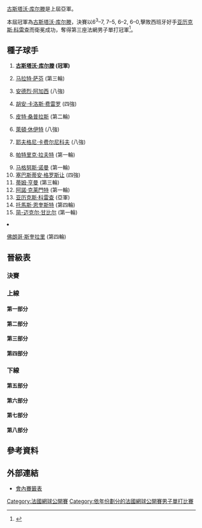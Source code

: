 {{noteTA|G1=Tennis
|1=zh-hans:轮;zh-hant:圈
|2=zh-hans:半区;zh-hant:半部;
|3=zh-hans:半决赛;zh-hk:準決賽;zh-tw:四強;
|4=zh-hans:半準决赛;zh-hk:半準決賽;zh-tw:八強;
}}

{{GrandSlamEvents|2001|法國網球公開賽|
| defchamp  = {{flagicon|BRA}} [[古斯塔沃·库尔滕|古斯塔沃·库尔滕]]
| champ  = {{flagicon|BRA}} [[古斯塔沃·库尔滕|古斯塔沃·库尔滕]]
| runner = {{flagicon|ESP}} [[亚历克斯·科雷查|亚历克斯·科雷查]]
| score  = 6<sup>3</sup>–7, 7–5, 6–2, 6–0
}}

{{main|2001年法國網球公開賽}}

[[古斯塔沃·库尔滕|古斯塔沃·库尔滕]]是上屆亞軍。

本屆冠軍為[[古斯塔沃·库尔滕|古斯塔沃·库尔滕]]，決賽以6<sup>3</sup>–7, 7–5, 6–2, 6–0,擊敗西班牙好手[[亚历克斯·科雷查|亚历克斯·科雷查]]而衛冕成功，奪得第三座法網男子單打冠軍<ref>{{Cite web |url=http://www.nytimes.com/2001/06/11/sports/tennis-for-kuerten-red-clay-turns-into-gold.html |title=TENNIS; For Kuerten, Red Clay Turns Into Gold - The New York Times<!-- 机器人生成的标题 --> |accessdate=2010-03-03 |archive-date=2015-05-27 |archive-url=https://web.archive.org/web/20150527161317/http://www.nytimes.com/2001/06/11/sports/tennis-for-kuerten-red-clay-turns-into-gold.html |dead-url=no }}</ref>。

==種子球手==
{{col-begin}}
{{col-2}}
# {{flagicon|BRA}} '''[[古斯塔沃·库尔滕|古斯塔沃·库尔滕]] (冠軍)'''
# {{flagicon|RUS}} [[马拉特·萨芬|马拉特·萨芬]] (第三輪)
# {{flagicon|USA}} [[安德烈·阿加西|安德烈·阿加西]] (八強)
# {{flagicon|ESP}} [[胡安·卡洛斯·费雷罗|胡安·卡洛斯·费雷罗]] (四強)
# {{flagicon|USA}} [[皮特·桑普拉斯|皮特·桑普拉斯]] (第二輪)
# {{flagicon|AUS}} [[萊頓·休伊特|萊頓·休伊特]] (八強)
# {{flagicon|RUS}} [[耶夫格尼·卡费尔尼科夫|耶夫格尼·卡费尔尼科夫]] (八強)
# {{flagicon|AUS}} [[帕特里克·拉夫特|帕特里克·拉夫特]] (第一輪)
{{col-2}}
<ol start="9">
<li> {{flagicon|SWE}} [[马格努斯·诺曼|马格努斯·诺曼]] (第一輪)
<li> {{flagicon|FRA}} [[塞巴斯蒂安·格罗斯让|塞巴斯蒂安·格罗斯让]] (四強)
<li> {{flagicon|GBR}} [[蒂姆·亨曼|蒂姆·亨曼]] (第三輪)
<li> {{flagicon|FRA}} [[阿諾·克莱門特|阿諾·克莱門特]] (第一輪)
<li> {{flagicon|ESP}} [[亚历克斯·科雷查|亚历克斯·科雷查]] (亞軍)
<li> {{flagicon|SWE}} [[托馬斯·恩奎斯特|托馬斯·恩奎斯特]] (第四輪)
<li> {{flagicon|USA}} [[简-迈克尔·甘比尔|简-迈克尔·甘比尔]] (第一輪)
<li> {{flagicon|ARG}} [[佛朗哥·斯奎拉里|佛朗哥·斯奎拉里]] (第四輪)
{{col-end}}

==晉級表==
{{Draw key}}
===決賽===
{{8TeamBracket-Tennis5
| RD1=八強
| RD2=四強
| RD3=決賽
| team-width=175
| RD3-team1={{flagicon|BRA}} '''[[古斯塔沃·库尔滕|库尔滕]]'''
| RD3-seed1=1
| RD3-team2={{flagicon|ESP}} [[亚历克斯·科雷查|科雷查]]
| RD3-seed2=13
| RD3-score1-1=6<sup>3</sup>
| RD3-score2-1='''7'''
| RD3-score1-2='''7'''
| RD3-score2-2=5
| RD3-score1-3='''6'''
| RD3-score2-3=2
| RD3-score1-4='''6'''
| RD3-score2-4=0
| RD2-team1={{flagicon|BRA}} '''[[古斯塔沃·库尔滕|库尔滕]]'''
| RD2-seed1=1
| RD2-team2={{flagicon|ESP}} [[胡安·卡洛斯·费雷罗|费雷罗]]
| RD2-seed2=4
| RD2-score1-1='''6'''
| RD2-score2-1=4
| RD2-score1-2='''6'''
| RD2-score2-2=4
| RD2-score1-3='''6'''
| RD2-score2-3=3
| RD2-team3={{flagicon|FRA}} [[塞巴斯蒂安·格罗斯让|格罗斯让]]
| RD2-seed3=10
| RD2-team4={{flagicon|ESP}} '''[[亚历克斯·科雷查|科雷查]]'''
| RD2-seed4=13
| RD2-score3-1=6<sup>2</sup>
| RD2-score4-1='''7'''
| RD2-score3-2=4
| RD2-score4-2='''6'''
| RD2-score3-3=4
| RD2-score4-3='''6'''
| RD1-team1={{flagicon|BRA}} '''[[古斯塔沃·库尔滕|库尔滕]]'''
| RD1-seed1=1
| RD1-team2={{flagicon|RUS}} [[耶夫格尼·卡费尔尼科夫|卡费尔尼科夫]]
| RD1-seed2=7
| RD1-score1-1='''6'''
| RD1-score2-1=1
| RD1-score1-2=3
| RD1-score2-2='''6'''
| RD1-score1-3='''7'''
| RD1-score2-3=6<sup>3</sup>
| RD1-score1-4='''6'''
| RD1-score2-4=4
| RD1-team3={{flagicon|ESP}} '''[[胡安·卡洛斯·费雷罗|费雷罗]]'''
| RD1-seed3=4
| RD1-team4={{flagicon|AUS}} [[萊頓·休伊特|休伊特]]
| RD1-seed4=6
| RD1-score3-1='''6'''
| RD1-score4-1=4
| RD1-score3-2='''6'''
| RD1-score4-2=2
| RD1-score3-3='''6'''
| RD1-score4-3=1
| RD1-team5={{flagicon|FRA}} '''[[塞巴斯蒂安·格罗斯让|格罗斯让]]'''
| RD1-seed5=10
| RD1-team6={{flagicon|USA}} [[安德烈·阿加西|阿加西]]
| RD1-seed6=3
| RD1-score5-1=1
| RD1-score6-1='''6'''
| RD1-score5-2='''6'''
| RD1-score6-2=1
| RD1-score5-3='''6'''
| RD1-score6-3=1
| RD1-score5-4='''6'''
| RD1-score6-4=3
| RD1-team7={{flagicon|SUI}} [[羅傑·費德勒|費德勒]]
| RD1-seed7= 
| RD1-team8={{flagicon|ESP}} '''[[亚历克斯·科雷查|科雷查]]'''
| RD1-seed8=13
| RD1-score7-1=5
| RD1-score8-1='''7'''
| RD1-score7-2=4
| RD1-score8-2='''6'''
| RD1-score7-3=5
| RD1-score8-3='''7'''
}}

===上線===
====第一部分====
{{16TeamBracket-Compact-Tennis5
| RD1=第一輪
| RD2=第二輪
| RD3=第三輪
| RD4=第四輪
| RD4-team01={{flagicon|BRA}} '''[[古斯塔沃·库尔滕|库尔滕]]'''
| RD4-seed01=1
| RD4-team02={{flagicon|USA}} [[Michael_Russell_(tennis)|M Russell]]
| RD4-seed02=Q
| RD4-score01-1=3
| RD4-score02-1='''6'''
| RD4-score01-2=4
| RD4-score02-2='''6'''
| RD4-score01-3='''7'''
| RD4-score02-3=6<sup>3</sup>
| RD4-score01-4='''6'''
| RD4-score02-4=3
| RD4-score01-5='''6'''
| RD4-score02-5=1
| RD3-team01={{flagicon|BRA}} '''[[古斯塔沃·库尔滕|库尔滕]]'''
| RD3-seed01=1
| RD3-team02={{flagicon|MAR}} [[Karim_Alami|K Alami]]
| RD3-seed02= 
| RD3-score01-1='''6'''
| RD3-score02-1=3
| RD3-score01-2=6<sup>3</sup>
| RD3-score02-2='''7'''
| RD3-score01-3='''7'''
| RD3-score02-3=6<sup>5</sup>
| RD3-score01-4='''6'''
| RD3-score02-4=2
| RD3-team03={{flagicon|USA}} '''[[Michael_Russell_(tennis)|M Russell]]'''
| RD3-seed03=Q
| RD3-team04={{flagicon|BEL}} [[Xavier_Malisse|X Malisse]]
| RD3-seed04= 
| RD3-score03-1=3
| RD3-score04-1='''6'''
| RD3-score03-2='''6'''
| RD3-score04-2=4
| RD3-score03-3='''6'''
| RD3-score04-3=1
| RD3-score03-4=1
| RD3-score04-4='''6'''
| RD3-score03-5='''6'''
| RD3-score04-5=4
| RD2-team01={{flagicon|BRA}} '''[[古斯塔沃·库尔滕|库尔滕]]'''
| RD2-seed01=1
| RD2-team02={{flagicon|ARG}} [[Agustín_Calleri|A Calleri]]
| RD2-seed02= 
| RD2-score01-1='''6'''
| RD2-score02-1=4
| RD2-score01-2='''6'''
| RD2-score02-2=4
| RD2-score01-3='''6'''
| RD2-score02-3=4
| RD2-team03={{flagicon|MAR}} '''[[Karim_Alami|K Alami]]'''
| RD2-seed03= 
| RD2-team04={{flagicon|ISR}} [[Harel_Levy|H Levy]]
| RD2-seed04= 
| RD2-score03-1='''6'''
| RD2-score04-1=4
| RD2-score04-2=r
| RD2-team05={{flagicon|ESP}} [[Sergi_Bruguera|S Bruguera]]
| RD2-seed05= 
| RD2-team06={{flagicon|USA}} '''[[Michael_Russell_(tennis)|M Russell]]'''
| RD2-seed06=Q
| RD2-score05-1='''6'''
| RD2-score06-1=4
| RD2-score05-2='''7'''
| RD2-score06-2=5
| RD2-score05-3=3
| RD2-score06-3='''6'''
| RD2-score05-4=r
| RD2-team07={{flagicon|BEL}} '''[[Xavier_Malisse|X Malisse]]'''
| RD2-seed07= 
| RD2-team08={{flagicon|DEN}} [[Kristian_Pless|K Pless]]
| RD2-seed08=Q
| RD2-score07-1=4
| RD2-score08-1=0
| RD2-score08-2=r
| RD1-team01={{flagicon|BRA}} '''[[古斯塔沃·库尔滕|库尔滕]]'''
| RD1-seed01=1
| RD1-team02={{flagicon|ARG}} [[Guillermo_Coria|G Coria]]
| RD1-seed02= 
| RD1-score01-1='''6'''
| RD1-score02-1=1
| RD1-score01-2='''7'''
| RD1-score02-2=5
| RD1-score01-3='''6'''
| RD1-score02-3=4
| RD1-team03={{flagicon|NED}} [[John_van_Lottum|J van Lottum]]
| RD1-seed03=Q
| RD1-team04={{flagicon|ARG}} '''[[Agustin_Calleri|A Calleri]]'''
| RD1-seed04= 
| RD1-score03-1=3
| RD1-score04-1='''6'''
| RD1-score03-2=0
| RD1-score04-2='''6'''
| RD1-score03-3=4
| RD1-score04-3='''6'''
| RD1-team05={{flagicon|MAR}} '''[[Karim_Alami|K Alami]]'''
| RD1-seed05= 
| RD1-team06={{flagicon|ITA}} [[Davide_Sanguinetti|D Sanguinetti]]
| RD1-seed06= 
| RD1-score05-1=6<sup>5</sup>
| RD1-score06-1='''7'''
| RD1-score05-2='''6'''
| RD1-score06-2=1
| RD1-score05-3=6<sup>4</sup>
| RD1-score06-3='''7'''
| RD1-score05-4='''6'''
| RD1-score06-4=4
| RD1-score05-5='''6'''
| RD1-score06-5=1
| RD1-team07={{flagicon|ZIM}} [[Byron_Black|B Black]]
| RD1-seed07= 
| RD1-team08={{flagicon|ISR}} '''[[Harel_Levy|H Levy]]'''
| RD1-seed08= 
| RD1-score07-1=1
| RD1-score08-1='''6'''
| RD1-score07-2=1
| RD1-score08-2='''6'''
| RD1-score07-3=4
| RD1-score08-3='''6'''
| RD1-team09={{flagicon|FRA}} [[Michaël_Llodra|M Llodra]]
| RD1-seed09=WC
| RD1-team10={{flagicon|ESP}} '''[[Sergi_Bruguera|S Bruguera]]'''
| RD1-seed10= 
| RD1-score09-1='''6'''
| RD1-score10-1=3
| RD1-score09-2='''7'''
| RD1-score10-2=6<sup>4</sup>
| RD1-score09-3=2
| RD1-score10-3='''6'''
| RD1-score09-4=4
| RD1-score10-4='''6'''
| RD1-score09-5=3
| RD1-score10-5='''6'''
| RD1-team11={{flagicon|USA}} '''[[Michael_Russell_(tennis)|M Russell]]'''
| RD1-seed11=Q
| RD1-team12={{flagicon|FRA}} [[Nicolas_Mahut|N Mahut]]
| RD1-seed12=WC
| RD1-score11-1='''6'''
| RD1-score12-1=2
| RD1-score11-2='''6'''
| RD1-score12-2=3
| RD1-score11-3='''6'''
| RD1-score12-3=2
| RD1-team13={{flagicon|BEL}} '''[[Xavier_Malisse|X Malisse]]'''
| RD1-seed13= 
| RD1-team14={{flagicon|CHI}} [[Nicolás_Massú|N Massú]]
| RD1-seed14= 
| RD1-score13-1='''6'''
| RD1-score14-1=3
| RD1-score13-2='''6'''
| RD1-score14-2=1
| RD1-score13-3='''6'''
| RD1-score14-3=1
| RD1-team15={{flagicon|DEN}} '''[[Kristian_Pless|K Pless]]'''
| RD1-seed15=Q
| RD1-team16={{flagicon|USA}} [[简-迈克尔·甘比尔|甘比尔]]
| RD1-seed16=15
| RD1-score15-1=4
| RD1-score16-1='''6'''
| RD1-score15-2='''6'''
| RD1-score16-2=2
| RD1-score15-3='''6'''
| RD1-score16-3=4
| RD1-score15-4='''7'''
| RD1-score16-4=5
}}

====第二部分====
{{16TeamBracket-Compact-Tennis5
| RD1=第一輪
| RD2=第二輪
| RD3=第三輪
| RD4=第四輪
| RD4-team01={{flagicon|ESP}} [[Tommy_Robredo|T Robredo]]
| RD4-seed01= 
| RD4-team02={{flagicon|RUS}} '''[[耶夫格尼·卡费尔尼科夫|卡费尔尼科夫]]'''
| RD4-seed02=7
| RD4-score01-1=3
| RD4-score02-1='''6'''
| RD4-score01-2=4
| RD4-score02-2='''6'''
| RD4-score01-3='''6'''
| RD4-score02-3=1
| RD4-score01-4=4
| RD4-score02-4='''6'''
| RD3-team01={{flagicon|CZE}} [[Bohdan_Ulihrach|B Ulihrach]]
| RD3-seed01= 
| RD3-team02={{flagicon|ESP}} '''[[Tommy_Robredo|T Robredo]]'''
| RD3-seed02= 
| RD3-score01-1=2
| RD3-score02-1='''6'''
| RD3-score01-2=2
| RD3-score02-2='''6'''
| RD3-score01-3=2
| RD3-score02-3='''6'''
| RD3-team03={{flagicon|BEL}} [[Olivier_Rochus|O Rochus]]
| RD3-seed03= 
| RD3-team04={{flagicon|RUS}} '''[[耶夫格尼·卡费尔尼科夫|卡费尔尼科夫]]'''
| RD3-seed04=7
| RD3-score03-1=6<sup>1</sup>
| RD3-score04-1='''7'''
| RD3-score03-2=4
| RD3-score04-2='''6'''
| RD3-score03-3=3
| RD3-score04-3='''6'''
| RD2-team01={{flagicon|ARG}} [[Mariano_Puerta|M Puerta]]
| RD2-seed01= 
| RD2-team02={{flagicon|CZE}} '''[[Bohdan_Ulihrach|B Ulihrach]]'''
| RD2-seed02= 
| RD2-score01-1='''6'''
| RD2-score02-1=2
| RD2-score01-2=3
| RD2-score02-2='''6'''
| RD2-score01-3=3
| RD2-score02-3='''6'''
| RD2-score01-4=3
| RD2-score02-4='''6'''
| RD2-team03={{flagicon|ESP}} '''[[Tommy_Robredo|T Robredo]]'''
| RD2-seed03= 
| RD2-team04={{flagicon|MON}} [[Jean-René_Lisnard|J-R Lisnard]]
| RD2-seed04=WC
| RD2-score03-1='''6'''
| RD2-score04-1=3
| RD2-score03-2='''6'''
| RD2-score04-2=3
| RD2-score03-3='''6'''
| RD2-score04-3=0
| RD2-team05={{flagicon|SVK}} [[Dominik_Hrbatý|D Hrbatý]]
| RD2-seed05= 
| RD2-team06={{flagicon|BEL}} '''[[Olivier_Rochus|O Rochus]]'''
| RD2-seed06= 
| RD2-score05-1='''6'''
| RD2-score06-1=2
| RD2-score05-2=4
| RD2-score06-2='''6'''
| RD2-score05-3=4
| RD2-score06-3='''6'''
| RD2-score05-4=4
| RD2-score06-4='''6'''
| RD2-team07={{flagicon|PHI}} [[Cecil_Mamiit|C Mamiit]]
| RD2-seed07=LL
| RD2-team08={{flagicon|RUS}} '''[[耶夫格尼·卡费尔尼科夫|卡费尔尼科夫]]'''
| RD2-seed08=7
| RD2-score07-1=6<sup>3</sup>
| RD2-score08-1='''7'''
| RD2-score07-2='''6'''
| RD2-score08-2=3
| RD2-score07-3=3
| RD2-score08-3='''6'''
| RD2-score07-4=6<sup>2</sup>
| RD2-score08-4='''7'''
| RD1-team01={{flagicon|FRA}} [[阿諾·克莱門特|克莱門特]]
| RD1-seed01=12
| RD1-team02={{flagicon|ARG}} '''[[Mariano_Puerta|M Puerta]]'''
| RD1-seed02= 
| RD1-score01-1=6<sup>3</sup>
| RD1-score02-1='''7'''
| RD1-score01-2='''6'''
| RD1-score02-2=3
| RD1-score01-3=6<sup>5</sup>
| RD1-score02-3='''7'''
| RD1-score01-4='''6'''
| RD1-score02-4=1
| RD1-score01-5=7
| RD1-score02-5='''9'''
| RD1-team03={{flagicon|ESP}} [[Félix_Mantilla_Botella|F Mantilla]]
| RD1-seed03= 
| RD1-team04={{flagicon|CZE}} '''[[Bohdan_Ulihrach|B Ulihrach]]'''
| RD1-seed04= 
| RD1-score03-1='''6'''
| RD1-score04-1=3
| RD1-score03-2=1
| RD1-score04-2='''6'''
| RD1-score03-3=3
| RD1-score04-3='''6'''
| RD1-score03-4=3
| RD1-score04-4='''6'''
| RD1-team05={{flagicon|ESP}} '''[[Tommy_Robredo|T Robredo]]'''
| RD1-seed05= 
| RD1-team06={{flagicon|NED}} [[Raemon_Sluiter|R Sluiter]]
| RD1-seed06= 
| RD1-score05-1='''7'''
| RD1-score06-1=5
| RD1-score05-2='''7'''
| RD1-score06-2=5
| RD1-score05-3='''7'''
| RD1-score06-3=6<sup>9</sup>
| RD1-team07={{flagicon|BLR}} [[Vladimir_Voltchkov|V Voltchkov]]
| RD1-seed07= 
| RD1-team08={{flagicon|MON}} '''[[Jean-René_Lisnard|J-R Lisnard]]'''
| RD1-seed08=WC
| RD1-score07-1='''7'''
| RD1-score08-1=6<sup>7</sup>
| RD1-score07-2=5
| RD1-score08-2='''7'''
| RD1-score07-3='''7'''
| RD1-score08-3=6<sup>0</sup>
| RD1-score07-4=5
| RD1-score08-4='''7'''
| RD1-score07-5=2
| RD1-score08-5='''6'''
| RD1-team09={{flagicon|SVK}} '''[[Dominik_Hrbatý|D Hrbatý]]'''
| RD1-seed09= 
| RD1-team10={{flagicon|ARG}} [[Gastón_Gaudio|G Gaudio]]
| RD1-seed10= 
| RD1-score09-1='''7'''
| RD1-score10-1=6<sup>5</sup>
| RD1-score09-2=5
| RD1-score10-2='''7'''
| RD1-score09-3='''7'''
| RD1-score10-3=6<sup>1</sup>
| RD1-score09-4=2
| RD1-score10-4='''6'''
| RD1-score09-5='''8'''
| RD1-score10-5=6
| RD1-team11={{flagicon|SUI}} [[Marc_Rosset|M Rosset]]
| RD1-seed11= 
| RD1-team12={{flagicon|BEL}} '''[[Olivier_Rochus|O Rochus]]'''
| RD1-seed12= 
| RD1-score11-1=2
| RD1-score12-1='''6'''
| RD1-score11-2='''6'''
| RD1-score12-2=2
| RD1-score11-3=3
| RD1-score12-3='''6'''
| RD1-score11-4=4
| RD1-score12-4='''6'''
| RD1-team13={{flagicon|USA}} [[Todd_Martin|T Martin]]
| RD1-seed13= 
| RD1-team14={{flagicon|PHI}} '''[[Cecil_Mamiit|C Mamiit]]'''
| RD1-seed14=LL
| RD1-score13-1=3
| RD1-score14-1='''6'''
| RD1-score13-2=6<sup>6</sup>
| RD1-score14-2='''7'''
| RD1-score13-3='''6'''
| RD1-score14-3=2
| RD1-score13-4=1
| RD1-score14-4='''6'''
| RD1-team15={{flagicon|ITA}} [[Federico_Luzzi|F Luzzi]]
| RD1-seed15=LL
| RD1-team16={{flagicon|RUS}} '''[[耶夫格尼·卡费尔尼科夫|卡费尔尼科夫]]'''
| RD1-seed16=7
| RD1-score15-1=3
| RD1-score16-1='''6'''
| RD1-score15-2=3
| RD1-score16-2='''6'''
| RD1-score15-3=4
| RD1-score16-3='''6'''
}}

====第三部分====
{{16TeamBracket-Compact-Tennis5
| RD1=第一輪
| RD2=第二輪
| RD3=第三輪
| RD4=第四輪
| RD4-team01={{flagicon|ESP}} '''[[胡安·卡洛斯·费雷罗|费雷罗]]'''
| RD4-seed01=4
| RD4-team02={{flagicon|SWE}} [[托馬斯·恩奎斯特|恩奎斯特]]
| RD4-seed02=14
| RD4-score01-1='''6'''
| RD4-score02-1=2
| RD4-score01-2='''6'''
| RD4-score02-2=4
| RD4-score01-3='''6'''
| RD4-score02-3=2
| RD3-team01={{flagicon|ESP}} '''[[胡安·卡洛斯·费雷罗|费雷罗]]'''
| RD3-seed01=4
| RD3-team02={{flagicon|ESP}} [[Jacobo_Díaz|J Díaz]]
| RD3-seed02=Q
| RD3-score01-1='''6'''
| RD3-score02-1=1
| RD3-score01-2=6<sup>2</sup>
| RD3-score02-2='''7'''
| RD3-score01-3='''6'''
| RD3-score02-3=1
| RD3-score01-4='''6'''
| RD3-score02-4=2
| RD3-team03={{flagicon|CZE}} [[Jiří_Novák|J Novák]]
| RD3-seed03= 
| RD3-team04={{flagicon|SWE}} '''[[托馬斯·恩奎斯特|恩奎斯特]]'''
| RD3-seed04=14
| RD3-score03-1=2
| RD3-score04-1='''6'''
| RD3-score03-2=3
| RD3-score04-2='''6'''
| RD3-score03-3='''7'''
| RD3-score04-3=6<sup>5</sup>
| RD3-score03-4='''6'''
| RD3-score04-4=2
| RD3-score03-5=6
| RD3-score04-5='''8'''
| RD2-team01={{flagicon|ESP}} '''[[胡安·卡洛斯·费雷罗|费雷罗]]'''
| RD2-seed01=4
| RD2-team02={{flagicon|RSA}} [[Marcos_Ondruska|M Ondruska]]
| RD2-seed02=Q
| RD2-score01-1='''6'''
| RD2-score02-1=2
| RD2-score01-2='''6'''
| RD2-score02-2=2
| RD2-score01-3='''6'''
| RD2-score02-3=0
| RD2-team03={{flagicon|ESP}} '''[[Jacobo_Díaz|J Díaz]]'''
| RD2-seed03=Q
| RD2-team04={{flagicon|CHI}} [[Fernando_González|F González]]
| RD2-seed04=Q
| RD2-score03-1=3
| RD2-score04-1='''6'''
| RD2-score03-2='''7'''
| RD2-score04-2=5
| RD2-score03-3='''6'''
| RD2-score04-3=3
| RD2-score03-4='''6'''
| RD2-score04-4=4
| RD2-team05={{flagicon|CZE}} '''[[Jiří_Novák|J Novák]]'''
| RD2-seed05= 
| RD2-team06={{flagicon|FRA}} [[Cédric_Pioline|C Pioline]]
| RD2-seed06= 
| RD2-score05-1=2
| RD2-score06-1='''6'''
| RD2-score05-2='''6'''
| RD2-score06-2=4
| RD2-score05-3='''6'''
| RD2-score06-3=2
| RD2-score05-4='''7'''
| RD2-score06-4=5
| RD2-team07={{flagicon|ARG}} [[José_Acasuso|J Acasuso]]
| RD2-seed07= 
| RD2-team08={{flagicon|SWE}} '''[[托馬斯·恩奎斯特|恩奎斯特]]'''
| RD2-seed08=14
| RD2-score07-1='''6'''
| RD2-score08-1=4
| RD2-score07-2=3
| RD2-score08-2='''6'''
| RD2-score07-3=4
| RD2-score08-3='''6'''
| RD2-score07-4=5
| RD2-score08-4='''7'''
| RD1-team01={{flagicon|ESP}} '''[[胡安·卡洛斯·费雷罗|费雷罗]]'''
| RD1-seed01=4
| RD1-team02={{flagicon|AUT}} [[Stefan_Koubek|S Koubek]]
| RD1-seed02= 
| RD1-score01-1='''6'''
| RD1-score02-1=2
| RD1-score01-2='''6'''
| RD1-score02-2=2
| RD1-score01-3='''6'''
| RD1-score02-3=3
| RD1-team03={{flagicon|CRO}} [[Ivan_Ljubičić|I Ljubičić]]
| RD1-seed03= 
| RD1-team04={{flagicon|RSA}} '''[[Marcos_Ondruska|M Ondruska]]'''
| RD1-seed04=Q
| RD1-score03-1='''6'''
| RD1-score04-1=2
| RD1-score03-2='''6'''
| RD1-score04-2=2
| RD1-score03-3=5
| RD1-score04-3='''7'''
| RD1-score03-4=6<sup>7</sup>
| RD1-score04-4='''7'''
| RD1-score03-5=8
| RD1-score04-5='''10'''
| RD1-team05={{flagicon|ESP}} '''[[Jacobo_Díaz|J Díaz]]'''
| RD1-seed05=Q
| RD1-team06={{flagicon|RUS}} [[Mikhail_Youzhny|M Youzhny]]
| RD1-seed06= 
| RD1-score05-1=3
| RD1-score06-1='''6'''
| RD1-score05-2='''7'''
| RD1-score06-2=6<sup>6</sup>
| RD1-score05-3='''6'''
| RD1-score06-3=1
| RD1-score05-4='''6'''
| RD1-score06-4=1
| RD1-team07={{flagicon|FRA}} [[Cyril_Saulnier|C Saulnier]]
| RD1-seed07=WC
| RD1-team08={{flagicon|CHI}} '''[[Fernando_González|F González]]'''
| RD1-seed08=Q
| RD1-score07-1='''6'''
| RD1-score08-1=2
| RD1-score07-2=2
| RD1-score08-2='''6'''
| RD1-score07-3='''6'''
| RD1-score08-3=1
| RD1-score07-4=5
| RD1-score08-4='''7'''
| RD1-score07-5=4
| RD1-score08-5='''6'''
| RD1-team09={{flagicon|FRA}} [[Arnaud_di_Pasquale|A di Pasquale]]
| RD1-seed09= 
| RD1-team10={{flagicon|CZE}} '''[[Jiří_Novák|J Novák]]'''
| RD1-seed10= 
| RD1-score09-1='''6'''
| RD1-score10-1=1
| RD1-score09-2='''7'''
| RD1-score10-2=6<sup>5</sup>
| RD1-score09-3=4
| RD1-score10-3='''6'''
| RD1-score09-4=0
| RD1-score10-4='''6'''
| RD1-score09-5=4
| RD1-score10-5='''6'''
| RD1-team11={{flagicon|FRA}} '''[[Cédric_Pioline|C Pioline]]'''
| RD1-seed11= 
| RD1-team12={{flagicon|ROU}} [[Andrei_Pavel|A Pavel]]
| RD1-seed12= 
| RD1-score11-1=2
| RD1-score12-1='''6'''
| RD1-score11-2='''6'''
| RD1-score12-2=4
| RD1-score11-3='''7'''
| RD1-score12-3=6<sup>1</sup>
| RD1-score11-4='''7'''
| RD1-score12-4=6<sup>4</sup>
| RD1-team13={{flagicon|SWE}} [[Magnus_Gustafsson|M Gustafsson]]
| RD1-seed13= 
| RD1-team14={{flagicon|ARG}} '''[[José_Acasuso|J Acasuso]]'''
| RD1-seed14= 
| RD1-score13-1=3
| RD1-score14-1='''6'''
| RD1-score13-2=2
| RD1-score14-2='''6'''
| RD1-score13-3=3
| RD1-score14-3='''6'''
| RD1-team15={{flagicon|AUS}} [[Andrew_Ilie|A Ilie]]
| RD1-seed15= 
| RD1-team16={{flagicon|SWE}} '''[[托馬斯·恩奎斯特|恩奎斯特]]'''
| RD1-seed16=14
| RD1-score15-1=4
| RD1-score16-1='''6'''
| RD1-score15-2=1
| RD1-score16-2='''6'''
| RD1-score15-3='''6'''
| RD1-score16-3=2
| RD1-score15-4=3
| RD1-score16-4='''6'''
}}

====第四部分====
{{16TeamBracket-Compact-Tennis5
| RD1=第一輪
| RD2=第二輪
| RD3=第三輪
| RD4=第四輪
| RD4-team01={{flagicon|ARG}} [[Guillermo_Cañas|G Cañas]]
| RD4-seed01= 
| RD4-team02={{flagicon|AUS}} '''[[萊頓·休伊特|休伊特]]'''
| RD4-seed02=6
| RD4-score01-1='''6'''
| RD4-score02-1=3
| RD4-score01-2='''7'''
| RD4-score02-2=6<sup>3</sup>
| RD4-score01-3=2
| RD4-score02-3='''6'''
| RD4-score01-4=3
| RD4-score02-4='''6'''
| RD4-score01-5=3
| RD4-score02-5='''6'''
| RD3-team01={{flagicon|GBR}} [[蒂姆·亨曼|亨曼]]
| RD3-seed01=11
| RD3-team02={{flagicon|ARG}} '''[[Guillermo_Cañas|G Cañas]]'''
| RD3-seed02= 
| RD3-score01-1='''6'''
| RD3-score02-1=4
| RD3-score01-2=4
| RD3-score02-2='''6'''
| RD3-score01-3=4
| RD3-score02-3='''6'''
| RD3-score01-4='''6'''
| RD3-score02-4=3
| RD3-score01-5=5
| RD3-score02-5='''7'''
| RD3-team03={{flagicon|USA}} [[Andy_Roddick|A Roddick]]
| RD3-seed03= 
| RD3-team04={{flagicon|AUS}} '''[[萊頓·休伊特|休伊特]]'''
| RD3-seed04=6
| RD3-score03-1='''7'''
| RD3-score04-1=6<sup>6</sup>
| RD3-score03-2=4
| RD3-score04-2='''6'''
| RD3-score03-3=2
| RD3-score04-3=2
| RD3-score03-4=r
| RD2-team01={{flagicon|GBR}} '''[[蒂姆·亨曼|亨曼]]'''
| RD2-seed01=11
| RD2-team02={{flagicon|NED}} [[Sjeng_Schalken|S Schalken]]
| RD2-seed02= 
| RD2-score01-1='''6'''
| RD2-score02-1=4
| RD2-score01-2='''6'''
| RD2-score02-2=2
| RD2-score01-3='''6'''
| RD2-score02-3=2
| RD2-team03={{flagicon|ESP}} [[Alberto_Martín|A Martín]]
| RD2-seed03= 
| RD2-team04={{flagicon|ARG}} '''[[Guillermo_Cañas|G Cañas]]'''
| RD2-seed04= 
| RD2-score03-1=2
| RD2-score04-1='''6'''
| RD2-score03-2='''6'''
| RD2-score04-2=4
| RD2-score03-3=2
| RD2-score04-3='''6'''
| RD2-score03-4='''6'''
| RD2-score04-4=2
| RD2-score03-5=4
| RD2-score04-5='''6'''
| RD2-team05={{flagicon|USA}} '''[[Andy_Roddick|A Roddick]]'''
| RD2-seed05= 
| RD2-team06={{flagicon|USA}} [[張德培|張德培]]
| RD2-seed06= 
| RD2-score05-1=5
| RD2-score06-1='''7'''
| RD2-score05-2='''6'''
| RD2-score06-2=3
| RD2-score05-3='''6'''
| RD2-score06-3=4
| RD2-score05-4=6<sup>5</sup>
| RD2-score06-4='''7'''
| RD2-score05-5='''7'''
| RD2-score06-5=5
| RD2-team07={{flagicon|RUS}} [[Nikolay_Davydenko|N Davydenko]]
| RD2-seed07=Q
| RD2-team08={{flagicon|AUS}} '''[[萊頓·休伊特|休伊特]]'''
| RD2-seed08=6
| RD2-score07-1=0
| RD2-score08-1='''6'''
| RD2-score07-2=1
| RD2-score08-2='''6'''
| RD2-score07-3=3
| RD2-score08-3='''6'''
| RD1-team01={{flagicon|GBR}} '''[[蒂姆·亨曼|亨曼]]'''
| RD1-seed01=11
| RD1-team02={{flagicon|GER}} [[Tomas_Behrend|T Behrend]]
| RD1-seed02=Q
| RD1-score01-1='''6'''
| RD1-score02-1=1
| RD1-score01-2='''6'''
| RD1-score02-2=4
| RD1-score01-3=5
| RD1-score02-3='''7'''
| RD1-score01-4='''6'''
| RD1-score02-4=0
| RD1-team03={{flagicon|NED}} '''[[Sjeng_Schalken|S Schalken]]'''
| RD1-seed03= 
| RD1-team04={{flagicon|USA}} [[Paul_Goldstein|P Goldstein]]
| RD1-seed04= 
| RD1-score03-1='''6'''
| RD1-score04-1=1
| RD1-score03-2='''6'''
| RD1-score04-2=3
| RD1-score03-3='''6'''
| RD1-score04-3=2
| RD1-team05={{flagicon|CZE}} [[Jiří_Vaněk_(tennis_player)|J Vaněk]]
| RD1-seed05= 
| RD1-team06={{flagicon|ESP}} '''[[Alberto_Martín|A Martín]]'''
| RD1-seed06= 
| RD1-score05-1='''6'''
| RD1-score06-1=4
| RD1-score05-2=6<sup>5</sup>
| RD1-score06-2='''7'''
| RD1-score05-3=5
| RD1-score06-3='''7'''
| RD1-score05-4=3
| RD1-score06-4='''6'''
| RD1-team07={{flagicon|ARG}} '''[[Guillermo_Cañas|G Cañas]]'''
| RD1-seed07= 
| RD1-team08={{flagicon|BEL}} [[Christophe_Rochus|C Rochus]]
| RD1-seed08= 
| RD1-score07-1='''6'''
| RD1-score08-1=4
| RD1-score07-2='''6'''
| RD1-score08-2=3
| RD1-score07-3='''6'''
| RD1-score08-3=1
| RD1-team09={{flagicon|USA}} '''[[Andy_Roddick|A Roddick]]'''
| RD1-seed09= 
| RD1-team10={{flagicon|AUS}} [[Scott_Draper|S Draper]]
| RD1-seed10=WC
| RD1-score09-1='''6'''
| RD1-score10-1=2
| RD1-score09-2='''6'''
| RD1-score10-2=4
| RD1-score09-3='''6'''
| RD1-score10-3=4
| RD1-team11={{flagicon|GER}} [[Alexander_Popp|A Popp]]
| RD1-seed11= 
| RD1-team12={{flagicon|USA}} '''[[張德培|張德培]]'''
| RD1-seed12= 
| RD1-score11-1=3
| RD1-score12-1='''6'''
| RD1-score11-2=3
| RD1-score12-2='''6'''
| RD1-score11-3=1
| RD1-score12-3='''6'''
| RD1-team13={{flagicon|SWE}} [[Jonas_Björkman|J Björkman]]
| RD1-seed13= 
| RD1-team14={{flagicon|RUS}} '''[[Nikolay_Davydenko|N Davydenko]]'''
| RD1-seed14=Q
| RD1-score13-1=3
| RD1-score14-1='''6'''
| RD1-score13-2=2
| RD1-score14-2='''6'''
| RD1-score13-3=3
| RD1-score14-3='''6'''
| RD1-team15={{flagicon|FRA}} [[Paul-Henri_Mathieu|P-H Mathieu]]
| RD1-seed15=WC
| RD1-team16={{flagicon|AUS}} '''[[萊頓·休伊特|休伊特]]'''
| RD1-seed16=6
| RD1-score15-1=6<sup>2</sup>
| RD1-score16-1='''7'''
| RD1-score15-2='''6'''
| RD1-score16-2=4
| RD1-score15-3=3
| RD1-score16-3='''6'''
| RD1-score15-4=2
| RD1-score16-4='''6'''
}}

===下線===
====第五部分====
{{16TeamBracket-Compact-Tennis5
| RD1=第一輪
| RD2=第二輪
| RD3=第三輪
| RD4=第四輪
| RD4-team01={{flagicon|ESP}} [[Galo_Blanco|G Blanco]]
| RD4-seed01= 
| RD4-team02={{flagicon|FRA}} '''[[塞巴斯蒂安·格罗斯让|格罗斯让]]'''
| RD4-seed02=10
| RD4-score01-1=3
| RD4-score02-1='''6'''
| RD4-score01-2=4
| RD4-score02-2='''6'''
| RD4-score01-3=1
| RD4-score02-3='''6'''
| RD3-team01={{flagicon|ESP}} '''[[Galo_Blanco|G Blanco]]'''
| RD3-seed01= 
| RD3-team02={{flagicon|GER}} [[Lars_Burgsmüller|L Burgsmüller]]
| RD3-seed02= 
| RD3-score01-1='''7'''
| RD3-score02-1=5
| RD3-score01-2='''6'''
| RD3-score02-2=2
| RD3-score01-3='''6'''
| RD3-score02-3=3
| RD3-team03={{flagicon|FRA}} [[Antony_Dupuis|A Dupuis]]
| RD3-seed03= 
| RD3-team04={{flagicon|FRA}} '''[[塞巴斯蒂安·格罗斯让|格罗斯让]]'''
| RD3-seed04=10
| RD3-score03-1=4
| RD3-score04-1='''6'''
| RD3-score03-2='''6'''
| RD3-score04-2=2
| RD3-score03-3='''6'''
| RD3-score04-3=3
| RD3-score03-4=4
| RD3-score04-4='''6'''
| RD3-score03-5=2
| RD3-score04-5='''6'''
| RD2-team01={{flagicon|USA}} [[皮特·桑普拉斯|桑普拉斯]]
| RD2-seed01=5
| RD2-team02={{flagicon|ESP}} '''[[Galo_Blanco|G Blanco]]'''
| RD2-seed02= 
| RD2-score01-1=6<sup>4</sup>
| RD2-score02-1='''7'''
| RD2-score01-2=3
| RD2-score02-2='''6'''
| RD2-score01-3=2
| RD2-score02-3='''6'''
| RD2-team03={{flagicon|GER}} '''[[Lars_Burgsmüller|L Burgsmüller]]'''
| RD2-seed03= 
| RD2-team04={{flagicon|MAR}} [[Younes_El_Aynaoui|Y El Aynaoui]]
| RD2-seed04= 
| RD2-score03-1='''7'''
| RD2-score04-1=5
| RD2-score03-2='''6'''
| RD2-score04-2=4
| RD2-score03-3='''7'''
| RD2-score04-3=5
| RD2-team05={{flagicon|FRA}} '''[[Antony_Dupuis|A Dupuis]]'''
| RD2-seed05= 
| RD2-team06={{flagicon|GER}} [[Tommy_Haas|T Haas]]
| RD2-seed06= 
| RD2-score05-1='''6'''
| RD2-score06-1=4
| RD2-score05-2='''6'''
| RD2-score06-2=0
| RD2-score05-3='''6'''
| RD2-score06-3=3
| RD2-team07={{flagicon|NOR}} [[Jan_Frode_Andersen|JF Andersen]]
| RD2-seed07=Q
| RD2-team08={{flagicon|FRA}} '''[[塞巴斯蒂安·格罗斯让|格罗斯让]]'''
| RD2-seed08=10
| RD2-score07-1=2
| RD2-score08-1='''6'''
| RD2-score07-2=2
| RD2-score08-2='''6'''
| RD2-score07-3=2
| RD2-score08-3='''6'''
| RD1-team01={{flagicon|USA}} '''[[皮特·桑普拉斯|桑普拉斯]]'''
| RD1-seed01=5
| RD1-team02={{flagicon|FRA}} [[Cédric_Kauffmann|C Kauffmann]]
| RD1-seed02=Q
| RD1-score01-1='''6'''
| RD1-score02-1=3
| RD1-score01-2=4
| RD1-score02-2='''6'''
| RD1-score01-3='''6'''
| RD1-score02-3=2
| RD1-score01-4=3
| RD1-score02-4='''6'''
| RD1-score01-5='''8'''
| RD1-score02-5=6
| RD1-team03={{flagicon|GER}} [[Rainer_Schüttler|R Schüttler]]
| RD1-seed03= 
| RD1-team04={{flagicon|ESP}} '''[[Galo_Blanco|G Blanco]]'''
| RD1-seed04= 
| RD1-score03-1='''6'''
| RD1-score04-1=1
| RD1-score03-2=6<sup>1</sup>
| RD1-score04-2='''7'''
| RD1-score03-3=4
| RD1-score04-3='''6'''
| RD1-score03-4=6<sup>8</sup>
| RD1-score04-4='''7'''
| RD1-team05={{flagicon|GER}} [[David_Prinosil|D Prinosil]]
| RD1-seed05= 
| RD1-team06={{flagicon|GER}} '''[[Lars_Burgsmüller|L Burgsmüller]]'''
| RD1-seed06= 
| RD1-score05-1='''7'''
| RD1-score06-1=5
| RD1-score05-2=2
| RD1-score06-2='''6'''
| RD1-score05-3=4
| RD1-score06-3='''6'''
| RD1-score05-4=5
| RD1-score06-4='''7'''
| RD1-team07={{flagicon|MAR}} '''[[Younes_El_Aynaoui|Y El Aynaoui]]'''
| RD1-seed07= 
| RD1-team08={{flagicon|UKR}} [[Andrei_Medvedev|A Medvedev]]
| RD1-seed08= 
| RD1-score07-1=6<sup>4</sup>
| RD1-score08-1='''7'''
| RD1-score07-2='''6'''
| RD1-score08-2=0
| RD1-score07-3='''6'''
| RD1-score08-3=2
| RD1-score07-4=6<sup>4</sup>
| RD1-score08-4='''7'''
| RD1-score07-5='''6'''
| RD1-score08-5=3
| RD1-team09={{flagicon|FRA}} '''[[Antony_Dupuis|A Dupuis]]'''
| RD1-seed09= 
| RD1-team10={{flagicon|FRA}} [[Nicolas_Escudé|N Escudé]]
| RD1-seed10= 
| RD1-score09-1=2
| RD1-score10-1='''6'''
| RD1-score09-2='''6'''
| RD1-score10-2=0
| RD1-score09-3='''6'''
| RD1-score10-3=3
| RD1-score09-4='''7'''
| RD1-score10-4=6<sup>2</sup>
| RD1-team11={{flagicon|GER}} '''[[Tommy_Haas|T Haas]]'''
| RD1-seed11= 
| RD1-team12={{flagicon|FRA}} [[Jérôme_Golmard|J Golmard]]
| RD1-seed12= 
| RD1-score11-1='''6'''
| RD1-score12-1=0
| RD1-score11-2='''6'''
| RD1-score12-2=1
| RD1-score11-3='''6'''
| RD1-score12-3=1
| RD1-team13={{flagicon|FRA}} [[Nicolas_Thomann|N Thomann]]
| RD1-seed13=WC
| RD1-team14={{flagicon|NOR}} '''[[Jan_Frode_Andersen|JF Andersen]]'''
| RD1-seed14=Q
| RD1-score13-1=6<sup>6</sup>
| RD1-score14-1='''7'''
| RD1-score13-2='''6'''
| RD1-score14-2=0
| RD1-score13-3='''7'''
| RD1-score14-3=6<sup>5</sup>
| RD1-score13-4=2
| RD1-score14-4='''6'''
| RD1-score13-5=4
| RD1-score14-5='''6'''
| RD1-team15={{flagicon|CZE}} [[Michal_Tabara|M Tabara]]
| RD1-seed15= 
| RD1-team16={{flagicon|FRA}} '''[[塞巴斯蒂安·格罗斯让|格罗斯让]]'''
| RD1-seed16=10
| RD1-score15-1=3
| RD1-score16-1='''6'''
| RD1-score15-2='''6'''
| RD1-score16-2=3
| RD1-score15-3=3
| RD1-score16-3='''6'''
| RD1-score15-4=6<sup>3</sup>
| RD1-score16-4='''7'''
}}

====第六部分====
{{16TeamBracket-Compact-Tennis5
| RD1=第一輪
| RD2=第二輪
| RD3=第三輪
| RD4=第四輪
| RD4-team01={{flagicon|ARG}} [[佛朗哥·斯奎拉里|斯奎拉里]]
| RD4-seed01=16
| RD4-team02={{flagicon|USA}} '''[[安德烈·阿加西|阿加西]]'''
| RD4-seed02=3
| RD4-score01-1='''6'''
| RD4-score02-1=4
| RD4-score01-2=2
| RD4-score02-2='''6'''
| RD4-score01-3=4
| RD4-score02-3='''6'''
| RD4-score01-4='''6'''
| RD4-score02-4=1
| RD4-score01-5=0
| RD4-score02-5='''6'''
| RD3-team01={{flagicon|ARG}} '''[[佛朗哥·斯奎拉里|斯奎拉里]]'''
| RD3-seed01=16
| RD3-team02={{flagicon|ESP}} [[Álbert_Montañés|Á Montañés]]
| RD3-seed02=Q
| RD3-score01-1='''6'''
| RD3-score02-1=3
| RD3-score01-2='''6'''
| RD3-score02-2=3
| RD3-score01-3=5
| RD3-score02-3='''7'''
| RD3-score01-4='''6'''
| RD3-score02-4=3
| RD3-team03={{flagicon|BRA}} [[Fernando_Meligeni|F Meligeni]]
| RD3-seed03= 
| RD3-team04={{flagicon|USA}} '''[[安德烈·阿加西|阿加西]]'''
| RD3-seed04=3
| RD3-score03-1=3
| RD3-score04-1='''6'''
| RD3-score03-2='''6'''
| RD3-score04-2=2
| RD3-score03-3=1
| RD3-score04-3='''6'''
| RD3-score03-4=3
| RD3-score04-4='''6'''
| RD2-team01={{flagicon|ARG}} '''[[佛朗哥·斯奎拉里|斯奎拉里]]'''
| RD2-seed01=16
| RD2-team02={{flagicon|SWE}} [[Andreas_Vinciguerra|A Vinciguerra]]
| RD2-seed02= 
| RD2-score01-1=2
| RD2-score02-1='''6'''
| RD2-score01-2='''6'''
| RD2-score02-2=3
| RD2-score01-3='''6'''
| RD2-score02-3=3
| RD2-score01-4='''6'''
| RD2-score02-4=1
| RD2-team03={{flagicon|RUS}} [[Andrei_Stoliarov|A Stoliarov]]
| RD2-seed03= 
| RD2-team04={{flagicon|ESP}} '''[[Álbert_Montañés|Á Montañés]]'''
| RD2-seed04=Q
| RD2-score03-1=2
| RD2-score04-1='''6'''
| RD2-score03-2=3
| RD2-score04-2='''6'''
| RD2-score03-3=2
| RD2-score04-3='''6'''
| RD2-team05={{flagicon|ECU}} [[Nicolás_Lapentti|N Lapentti]]
| RD2-seed05= 
| RD2-team06={{flagicon|BRA}} '''[[Fernando_Meligeni|F Meligeni]]'''
| RD2-seed06= 
| RD2-score05-1=0
| RD2-score06-1='''6'''
| RD2-score05-2=1
| RD2-score06-2='''6'''
| RD2-score05-3=3
| RD2-score06-3='''6'''
| RD2-team07={{flagicon|FRA}} [[Julien_Boutter|J Boutter]]
| RD2-seed07= 
| RD2-team08={{flagicon|USA}} '''[[安德烈·阿加西|阿加西]]'''
| RD2-seed08=3
| RD2-score07-1=3
| RD2-score08-1='''6'''
| RD2-score07-2=2
| RD2-score08-2='''6'''
| RD2-score07-3=2
| RD2-score08-3='''6'''
| RD1-team01={{flagicon|ARG}} '''[[佛朗哥·斯奎拉里|斯奎拉里]]'''
| RD1-seed01=16
| RD1-team02={{flagicon|NED}} [[Jan_Siemerink|J Siemerink]]
| RD1-seed02= 
| RD1-score01-1='''6'''
| RD1-score02-1=4
| RD1-score01-2='''6'''
| RD1-score02-2=2
| RD1-score01-3='''6'''
| RD1-score02-3=1
| RD1-team03={{flagicon|CRC}} [[Juan_Antonio_Marín|JA Marín]]
| RD1-seed03=Q
| RD1-team04={{flagicon|SWE}} '''[[Andreas_Vinciguerra|A Vinciguerra]]'''
| RD1-seed04= 
| RD1-score03-1='''6'''
| RD1-score04-1=3
| RD1-score03-2=5
| RD1-score04-2='''7'''
| RD1-score03-3=1
| RD1-score04-3='''6'''
| RD1-score03-4='''6'''
| RD1-score04-4=2
| RD1-score03-5=3
| RD1-score04-5='''6'''
| RD1-team05={{flagicon|CZE}} [[Martin_Damm|M Damm]]
| RD1-seed05= 
| RD1-team06={{flagicon|RUS}} '''[[Andrei_Stoliarov|A Stoliarov]]'''
| RD1-seed06= 
| RD1-score05-1='''6'''
| RD1-score06-1=3
| RD1-score05-2=3
| RD1-score06-2='''6'''
| RD1-score05-3=3
| RD1-score06-3='''6'''
| RD1-score05-4=4
| RD1-score06-4='''6'''
| RD1-team07={{flagicon|USA}} [[Chris_Woodruff|C Woodruff]]
| RD1-seed07= 
| RD1-team08={{flagicon|ESP}} '''[[Álbert_Montañés|Á Montañés]]'''
| RD1-seed08=Q
| RD1-score07-1=1
| RD1-score08-1='''6'''
| RD1-score07-2=4
| RD1-score08-2='''6'''
| RD1-score07-3=4
| RD1-score08-3='''6'''
| RD1-team09={{flagicon|CZE}} [[Sláva_Doseděl|S Doseděl]]
| RD1-seed09= 
| RD1-team10={{flagicon|ECU}} '''[[Nicolás_Lapentti|N Lapentti]]'''
| RD1-seed10= 
| RD1-score09-1=6<sup>3</sup>
| RD1-score10-1='''7'''
| RD1-score09-2=1
| RD1-score10-2='''6'''
| RD1-score09-3=1
| RD1-score10-3='''6'''
| RD1-team11={{flagicon|SUI}} [[Michel_Kratochvil|M Kratochvil]]
| RD1-seed11= 
| RD1-team12={{flagicon|BRA}} '''[[Fernando_Meligeni|F Meligeni]]'''
| RD1-seed12= 
| RD1-score11-1=1
| RD1-score12-1='''6'''
| RD1-score11-2=2
| RD1-score12-2=3
| RD1-score11-3=r
| RD1-team13={{flagicon|ESP}} [[Albert_Costa|A Costa]]
| RD1-seed13= 
| RD1-team14={{flagicon|FRA}} '''[[Julien_Boutter|J Boutter]]'''
| RD1-seed14= 
| RD1-score13-1=2
| RD1-score14-1='''6'''
| RD1-score13-2='''7'''
| RD1-score14-2=5
| RD1-score13-3='''7'''
| RD1-score14-3=6<sup>5</sup>
| RD1-score13-4=4
| RD1-score14-4='''6'''
| RD1-score13-5=5
| RD1-score14-5='''7'''
| RD1-team15={{flagicon|SWE}} [[Thomas_Johansson|T Johansson]]
| RD1-seed15= 
| RD1-team16={{flagicon|USA}} '''[[安德烈·阿加西|阿加西]]'''
| RD1-seed16=3
| RD1-score15-1=2
| RD1-score16-1='''6'''
| RD1-score15-2=3
| RD1-score16-2='''6'''
| RD1-score15-3=6<sup>5</sup>
| RD1-score16-3='''7'''
}}

====第七部分====
{{16TeamBracket-Compact-Tennis5
| RD1=第一輪
| RD2=第二輪
| RD3=第三輪
| RD4=第四輪
| RD4-team01={{flagicon|AUS}} [[Wayne_Arthurs_(tennis)|W Arthurs]]
| RD4-seed01= 
| RD4-team02={{flagicon|SUI}} '''[[羅傑·費德勒|費德勒]]'''
| RD4-seed02= 
| RD4-score01-1='''6'''
| RD4-score02-1=3
| RD4-score01-2=3
| RD4-score02-2='''6'''
| RD4-score01-3=4
| RD4-score02-3='''6'''
| RD4-score01-4=2
| RD4-score02-4='''6'''
| RD3-team01={{flagicon|AUS}} '''[[Wayne_Arthurs_(tennis)|W Arthurs]]'''
| RD3-seed01= 
| RD3-team02={{flagicon|FRA}} [[Nicolas_Coutelot|N Coutelot]]
| RD3-seed02=WC
| RD3-score01-1='''7'''
| RD3-score02-1=6<sup>5</sup>
| RD3-score01-2=6<sup>5</sup>
| RD3-score02-2='''7'''
| RD3-score01-3='''7'''
| RD3-score02-3=6<sup>5</sup>
| RD3-score01-4='''7'''
| RD3-score02-4=6<sup>4</sup>
| RD3-team03={{flagicon|SUI}} '''[[羅傑·費德勒|費德勒]]'''
| RD3-seed03= 
| RD3-team04={{flagicon|ESP}} [[David_Sánchez_(tennis)|D Sánchez]]
| RD3-seed04= 
| RD3-score03-1='''6'''
| RD3-score04-1=4
| RD3-score03-2='''6'''
| RD3-score04-2=3
| RD3-score03-3=1
| RD3-score04-3='''6'''
| RD3-score03-4='''6'''
| RD3-score04-4=3
| RD2-team01={{flagicon|AUS}} '''[[Wayne_Arthurs_(tennis)|W Arthurs]]'''
| RD2-seed01= 
| RD2-team02={{flagicon|ESP}} [[Juan_Balcells|J Balcells]]
| RD2-seed02= 
| RD2-score01-1='''7'''
| RD2-score02-1=6<sup>4</sup>
| RD2-score01-2='''6'''
| RD2-score02-2=4
| RD2-score01-3='''6'''
| RD2-score02-3=4
| RD2-team03={{flagicon|CHI}} [[Marcelo_Ríos|M Ríos]]
| RD2-seed03= 
| RD2-team04={{flagicon|FRA}} '''[[Nicolas_Coutelot|N Coutelot]]'''
| RD2-seed04=WC
| RD2-score03-1=3
| RD2-score04-1='''6'''
| RD2-score03-2=4
| RD2-score04-2='''6'''
| RD2-score03-3=4
| RD2-score04-3='''6'''
| RD2-team05={{flagicon|SUI}} '''[[羅傑·費德勒|費德勒]]'''
| RD2-seed05= 
| RD2-team06={{flagicon|ARM}} [[Sargis_Sargsian|S Sargsian]]
| RD2-seed06= 
| RD2-score05-1=4
| RD2-score06-1='''6'''
| RD2-score05-2=3
| RD2-score06-2='''6'''
| RD2-score05-3='''6'''
| RD2-score06-3=2
| RD2-score05-4='''6'''
| RD2-score06-4=4
| RD2-score05-5='''9'''
| RD2-score06-5=7
| RD2-team07={{flagicon|ESP}} [[Carlos_Moyà|C Moyà]]
| RD2-seed07= 
| RD2-team08={{flagicon|ESP}} '''[[David_Sánchez_(tennis)|D Sánchez]]'''
| RD2-seed08= 
| RD2-score07-1='''6'''
| RD2-score08-1=1
| RD2-score07-2=1
| RD2-score08-2='''6'''
| RD2-score07-3=6<sup>7</sup>
| RD2-score08-3='''7'''
| RD2-score07-4='''7'''
| RD2-score08-4=6<sup>5</sup>
| RD2-score07-5=2
| RD2-score08-5='''6'''
| RD1-team01={{flagicon|AUS}} [[帕特里克·拉夫特|拉夫特]]
| RD1-seed01=8
| RD1-team02={{flagicon|AUS}} '''[[Wayne_Arthurs_(tennis)|W Arthurs]]'''
| RD1-seed02= 
| RD1-score01-1='''6'''
| RD1-score02-1=4
| RD1-score01-2='''6'''
| RD1-score02-2=2
| RD1-score01-3=3
| RD1-score02-3='''6'''
| RD1-score01-4=6<sup>5</sup>
| RD1-score02-4='''7'''
| RD1-score01-5=1
| RD1-score02-5='''6'''
| RD1-team03={{flagicon|ESP}} '''[[Juan_Balcells|J Balcells]]'''
| RD1-seed03= 
| RD1-team04={{flagicon|GER}} [[Nicolas_Kiefer|N Kiefer]]
| RD1-seed04= 
| RD1-score03-1='''6'''
| RD1-score04-1=2
| RD1-score03-2=1
| RD1-score04-2='''6'''
| RD1-score03-3=4
| RD1-score04-3='''6'''
| RD1-score03-4='''6'''
| RD1-score04-4=3
| RD1-score03-5='''8'''
| RD1-score04-5=6
| RD1-team05={{flagicon|RSA}} [[Wayne_Ferreira|W Ferreira]]
| RD1-seed05= 
| RD1-team06={{flagicon|CHI}} '''[[Marcelo_Ríos|M Ríos]]'''
| RD1-seed06= 
| RD1-score05-1='''6'''
| RD1-score06-1=3
| RD1-score05-2=4
| RD1-score06-2='''6'''
| RD1-score05-3='''6'''
| RD1-score06-3=3
| RD1-score05-4=4
| RD1-score06-4='''6'''
| RD1-score05-5=1
| RD1-score06-5='''6'''
| RD1-team07={{flagicon|ITA}} [[Gianluca_Pozzi|G Pozzi]]
| RD1-seed07= 
| RD1-team08={{flagicon|FRA}} '''[[Nicolas_Coutelot|N Coutelot]]'''
| RD1-seed08=WC
| RD1-score07-1=3
| RD1-score08-1='''6'''
| RD1-score07-2=3
| RD1-score08-2='''6'''
| RD1-score07-3=5
| RD1-score08-3='''7'''
| RD1-team09={{flagicon|ITA}} [[Stefano_Galvani|S Galvani]]
| RD1-seed09=Q
| RD1-team10={{flagicon|SUI}} '''[[羅傑·費德勒|費德勒]]'''
| RD1-seed10= 
| RD1-score09-1=3
| RD1-score10-1='''6'''
| RD1-score09-2=3
| RD1-score10-2='''6'''
| RD1-score09-3=3
| RD1-score10-3='''6'''
| RD1-team11={{flagicon|ARM}} '''[[Sargis_Sargsian|S Sargsian]]'''
| RD1-seed11= 
| RD1-team12={{flagicon|NOR}} [[Christian_Ruud|C Ruud]]
| RD1-seed12=Q
| RD1-score11-1='''6'''
| RD1-score12-1=1
| RD1-score11-2=3
| RD1-score12-2=1
| RD1-score12-3=r
| RD1-team13={{flagicon|ESP}} '''[[Carlos_Moyà|C Moyà]]'''
| RD1-seed13= 
| RD1-team14={{flagicon|ESP}} [[Feliciano_López|F López]]
| RD1-seed14=Q
| RD1-score13-1='''6'''
| RD1-score14-1=1
| RD1-score13-2='''6'''
| RD1-score14-2=4
| RD1-score13-3='''6'''
| RD1-score14-3=0
| RD1-team15={{flagicon|ESP}} '''[[David_Sánchez_(tennis)|D Sánchez]]'''
| RD1-seed15= 
| RD1-team16={{flagicon|SWE}} [[马格努斯·诺曼|诺曼]]
| RD1-seed16=9
| RD1-score15-1=4
| RD1-score16-1='''6'''
| RD1-score15-2=4
| RD1-score16-2='''6'''
| RD1-score15-3='''7'''
| RD1-score16-3=6<sup>4</sup>
| RD1-score15-4='''6'''
| RD1-score16-4=1
| RD1-score15-5='''6'''
| RD1-score16-5=2
}}

====第八部分====
{{16TeamBracket-Compact-Tennis5
| RD1=第一輪
| RD2=第二輪
| RD3=第三輪
| RD4=第四輪
| RD4-team01={{flagicon|ESP}} '''[[亚历克斯·科雷查|科雷查]]'''
| RD4-seed01=13
| RD4-team02={{flagicon|FRA}} [[Fabrice_Santoro|F Santoro]]
| RD4-seed02= 
| RD4-score01-1='''6'''
| RD4-score02-1=2
| RD4-score01-2='''6'''
| RD4-score02-2=3
| RD4-score01-3='''6'''
| RD4-score02-3=4
| RD3-team01={{flagicon|ESP}} '''[[亚历克斯·科雷查|科雷查]]'''
| RD3-seed01=13
| RD3-team02={{flagicon|SWE}} [[Magnus_Larsson|M Larsson]]
| RD3-seed02= 
| RD3-score01-1='''6'''
| RD3-score02-1=0
| RD3-score01-2='''6'''
| RD3-score02-2=3
| RD3-score01-3='''6'''
| RD3-score02-3=4
| RD3-team03={{flagicon|FRA}} '''[[Fabrice_Santoro|F Santoro]]'''
| RD3-seed03= 
| RD3-team04={{flagicon|RUS}} [[马拉特·萨芬|萨芬]]
| RD3-seed04=2
| RD3-score03-1='''6'''
| RD3-score04-1=4
| RD3-score03-2='''6'''
| RD3-score04-2=4
| RD3-score03-3=4
| RD3-score04-3='''6'''
| RD3-score03-4=0
| RD3-score04-4='''6'''
| RD3-score03-5='''6'''
| RD3-score04-5=1
| RD2-team01={{flagicon|ESP}} '''[[亚历克斯·科雷查|科雷查]]'''
| RD2-seed01=13
| RD2-team02={{flagicon|GER}} [[Jens_Knippschild|J Knippschild]]
| RD2-seed02= 
| RD2-score01-1='''6'''
| RD2-score02-1=3
| RD2-score01-2='''7'''
| RD2-score02-2=5
| RD2-score01-3='''6'''
| RD2-score02-3=3
| RD2-team03={{flagicon|MAR}} [[Hicham_Arazi|H Arazi]]
| RD2-seed03= 
| RD2-team04={{flagicon|SWE}} '''[[Magnus_Larsson|M Larsson]]'''
| RD2-seed04= 
| RD2-score03-1=4
| RD2-score04-1='''6'''
| RD2-score03-2='''6'''
| RD2-score04-2=3
| RD2-score03-3='''6'''
| RD2-score04-3=2
| RD2-score03-4=3
| RD2-score04-4='''6'''
| RD2-score03-5=4
| RD2-score04-5='''6'''
| RD2-team05={{flagicon|GBR}} [[Greg_Rusedski|G Rusedski]]
| RD2-seed05= 
| RD2-team06={{flagicon|FRA}} '''[[Fabrice_Santoro|F Santoro]]'''
| RD2-seed06= 
| RD2-score05-1=1
| RD2-score06-1='''6'''
| RD2-score05-2='''7'''
| RD2-score06-2=6<sup>4</sup>
| RD2-score05-3=3
| RD2-score06-3='''6'''
| RD2-score05-4=5
| RD2-score06-4='''7'''
| RD2-team07={{flagicon|ESP}} [[Alex_Calatrava|A Calatrava]]
| RD2-seed07= 
| RD2-team08={{flagicon|RUS}} '''[[马拉特·萨芬|萨芬]]'''
| RD2-seed08=2
| RD2-score07-1=3
| RD2-score08-1='''6'''
| RD2-score07-2='''6'''
| RD2-score08-2=3
| RD2-score07-3=3
| RD2-score08-3='''6'''
| RD2-score07-4='''7'''
| RD2-score08-4=6<sup>4</sup>
| RD2-score07-5=3
| RD2-score08-5='''6'''
| RD1-team01={{flagicon|ESP}} '''[[亚历克斯·科雷查|科雷查]]'''
| RD1-seed01=13
| RD1-team02={{flagicon|ARG}} [[Mariano_Zabaleta|M Zabaleta]]
| RD1-seed02= 
| RD1-score01-1=2
| RD1-score02-1='''6'''
| RD1-score01-2='''7'''
| RD1-score02-2=6<sup>3</sup>
| RD1-score01-3='''6'''
| RD1-score02-3=3
| RD1-score01-4=4
| RD1-score02-4='''6'''
| RD1-score01-5='''6'''
| RD1-score02-5=1
| RD1-team03={{flagicon|GER}} '''[[Jens_Knippschild|J Knippschild]]'''
| RD1-seed03= 
| RD1-team04={{flagicon|ESP}} [[Fernando_Vicente|F Vicente]]
| RD1-seed04= 
| RD1-score03-1='''6'''
| RD1-score04-1=4
| RD1-score03-2='''6'''
| RD1-score04-2=2
| RD1-score03-3=4
| RD1-score04-3='''6'''
| RD1-score03-4=2
| RD1-score04-4='''6'''
| RD1-score03-5='''8'''
| RD1-score04-5=6
| RD1-team05={{flagicon|GER}} [[Daniel_Elsner|D Elsner]]
| RD1-seed05= 
| RD1-team06={{flagicon|MAR}} '''[[Hicham_Arazi|H Arazi]]'''
| RD1-seed06= 
| RD1-score05-1=4
| RD1-score06-1='''6'''
| RD1-score05-2=4
| RD1-score06-2='''6'''
| RD1-score05-3='''6'''
| RD1-score06-3=2
| RD1-score05-4=1
| RD1-score06-4='''6'''
| RD1-team07={{flagicon|BLR}} [[Max_Mirnyi|M Mirnyi]]
| RD1-seed07= 
| RD1-team08={{flagicon|SWE}} '''[[Magnus_Larsson|M Larsson]]'''
| RD1-seed08= 
| RD1-score07-1=4
| RD1-score08-1='''6'''
| RD1-score07-2=2
| RD1-score08-2='''6'''
| RD1-score07-3='''7'''
| RD1-score08-3=5
| RD1-score07-4=6<sup>3</sup>
| RD1-score08-4='''7'''
| RD1-team09={{flagicon|ESP}} [[Albert_Portas|A Portas]]
| RD1-seed09= 
| RD1-team10={{flagicon|GBR}} '''[[Greg_Rusedski|G Rusedski]]'''
| RD1-seed10= 
| RD1-score09-1=4
| RD1-score10-1='''6'''
| RD1-score09-2=5
| RD1-score10-2='''7'''
| RD1-score09-3=1
| RD1-score10-3='''6'''
| RD1-team11={{flagicon|GER}} [[Marc-Kevin_Goellner|M-K Goellner]]
| RD1-seed11=Q
| RD1-team12={{flagicon|FRA}} '''[[Fabrice_Santoro|F Santoro]]'''
| RD1-seed12= 
| RD1-score11-1=3
| RD1-score12-1='''6'''
| RD1-score11-2=4
| RD1-score12-2='''6'''
| RD1-score11-3=6<sup>5</sup>
| RD1-score12-3='''7'''
| RD1-team13={{flagicon|ESP}} [[Francisco_Clavet|F Clavet]]
| RD1-seed13= 
| RD1-team14={{flagicon|ESP}} '''[[Alex_Calatrava|A Calatrava]]'''
| RD1-seed14= 
| RD1-score13-1='''6'''
| RD1-score14-1=4
| RD1-score13-2=5
| RD1-score14-2='''7'''
| RD1-score13-3=0
| RD1-score14-3='''6'''
| RD1-score13-4=3
| RD1-score14-4='''6'''
| RD1-team15={{flagicon|AUT}} [[Markus_Hipfl|M Hipfl]]
| RD1-seed15= 
| RD1-team16={{flagicon|RUS}} '''[[马拉特·萨芬|萨芬]]'''
| RD1-seed16=2
| RD1-score15-1=3
| RD1-score16-1='''6'''
| RD1-score15-2=3
| RD1-score16-2='''6'''
| RD1-score15-3='''7'''
| RD1-score16-3=6<sup>6</sup>
| RD1-score15-4=1
| RD1-score16-4='''6'''
}}

== 參考資料 ==
{{Reflist}}

==外部連結==
*[http://www.atpworldtour.com/posting/2001/520/mds.pdf 會內賽籤表]{{Wayback|url=http://www.atpworldtour.com/posting/2001/520/mds.pdf |date=20120327145956 }}

[[Category:法國網球公開賽|Category:法國網球公開賽]]
[[Category:依年份劃分的法國網球公開賽男子單打比賽|Category:依年份劃分的法國網球公開賽男子單打比賽]]